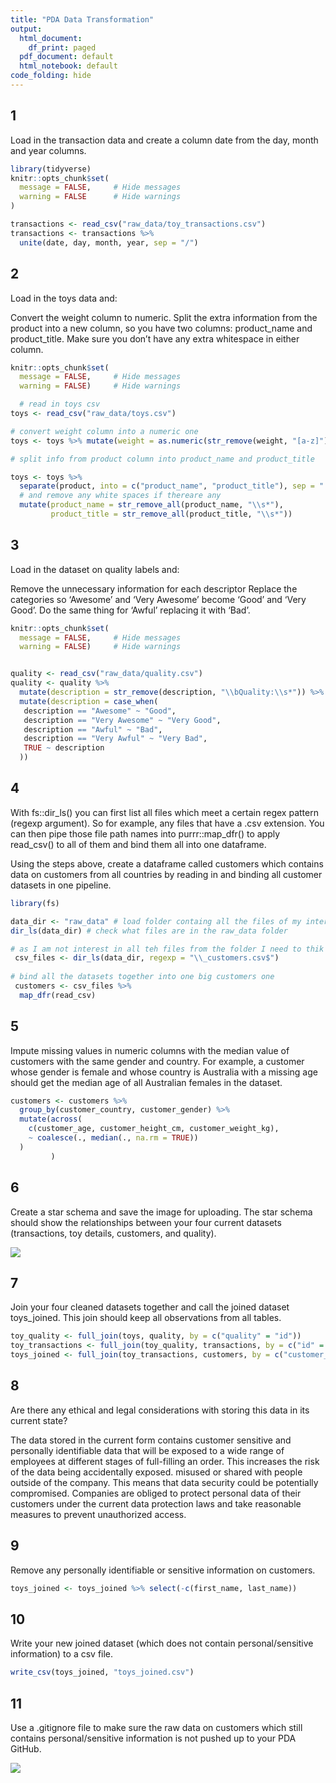 ```yaml
---
title: "PDA Data Transformation"
output:
  html_document:
    df_print: paged
  pdf_document: default
  html_notebook: default
code_folding: hide
---
```



## 1

Load in the transaction data and create a column date from the day, month and year columns.

```r

library(tidyverse)
knitr::opts_chunk$set(
  message = FALSE,     # Hide messages
  warning = FALSE      # Hide warnings
)

transactions <- read_csv("raw_data/toy_transactions.csv")
transactions <- transactions %>% 
  unite(date, day, month, year, sep = "/")
```
## 2

Load in the toys data and:

Convert the weight column to numeric.
Split the extra information from the product into a new column, so you have two columns: product_name and product_title. Make sure you don’t have any extra whitespace in either column.

```r

knitr::opts_chunk$set(
  message = FALSE,     # Hide messages
  warning = FALSE)     # Hide warnings

  # read in toys csv
toys <- read_csv("raw_data/toys.csv")

# convert weight column into a numeric one
toys <- toys %>% mutate(weight = as.numeric(str_remove(weight, "[a-z]")))

# split info from product column into product_name and product_title

toys <- toys %>% 
  separate(product, into = c("product_name", "product_title"), sep = " - ") %>% 
  # and remove any white spaces if thereare any
  mutate(product_name = str_remove_all(product_name, "\\s*"),
         product_title = str_remove_all(product_title, "\\s*"))


```
## 3

Load in the dataset on quality labels and:

Remove the unnecessary information for each descriptor
Replace the categories so ‘Awesome’ and ‘Very Awesome’ become ‘Good’ and ‘Very Good’. Do the same thing for ‘Awful’ replacing it with ‘Bad’.

```r
knitr::opts_chunk$set(
  message = FALSE,     # Hide messages
  warning = FALSE)     # Hide warnings


quality <- read_csv("raw_data/quality.csv")
quality <- quality %>% 
  mutate(description = str_remove(description, "\\bQuality:\\s*")) %>% 
  mutate(description = case_when(
   description == "Awesome" ~ "Good", 
   description == "Very Awesome" ~ "Very Good",
   description == "Awful" ~ "Bad",
   description == "Very Awful" ~ "Very Bad",
   TRUE ~ description
  ))
```

## 4

With fs::dir_ls() you can first list all files which meet a certain regex pattern (regexp argument). So for example, any files that have a .csv extension. You can then pipe those file path names into purrr::map_dfr() to apply read_csv() to all of them and bind them all into one dataframe.

Using the steps above, create a dataframe called customers which contains data on customers from all countries by reading in and binding all customer datasets in one pipeline.
```r
library(fs)

data_dir <- "raw_data" # load folder containg all the files of my interest
dir_ls(data_dir) # check what files are in the raw_data folder

# as I am not interest in all teh files from the folder I need to thik about regex pattern that would help me choose only the ones that I am interested in.
 csv_files <- dir_ls(data_dir, regexp = "\\_customers.csv$")
 
# bind all the datasets together into one big customers one
 customers <- csv_files %>% 
  map_dfr(read_csv)


```
## 5

Impute missing values in numeric columns with the median value of customers with the same gender and country. For example, a customer whose gender is female and whose country is Australia with a missing age should get the median age of all Australian females in the dataset.


```r

customers <- customers %>% 
  group_by(customer_country, customer_gender) %>% 
  mutate(across(
    c(customer_age, customer_height_cm, customer_weight_kg),
    ~ coalesce(., median(., na.rm = TRUE))
  )
         )
```

## 6
Create a star schema and save the image for uploading. The star schema should show the relationships between your four current datasets (transactions, toy details, customers, and quality).

![](images/diagram_pda.png)

## 7
Join your four cleaned datasets together and call the joined dataset toys_joined. This join should keep all observations from all tables.

```r
toy_quality <- full_join(toys, quality, by = c("quality" = "id"))
toy_transactions <- full_join(toy_quality, transactions, by = c("id" = "toy_id"))
toys_joined <- full_join(toy_transactions, customers, by = c("customer_id" = "id"))

```
## 8
Are there any ethical and legal considerations with storing this data in its current state?

The data stored in the current form contains customer sensitive and personally identifiable data that will be exposed to a wide range of employees at different stages of full-filling an order. This increases the risk of the data being accidentally exposed. misused or shared with people outside of the company. This means that data security could be potentially compromised. Companies are obliged to protect personal data of their customers under the current data protection laws and take reasonable measures to prevent unauthorized access.

## 9
Remove any personally identifiable or sensitive information on customers.

```r
toys_joined <- toys_joined %>% select(-c(first_name, last_name))

```
## 10
Write your new joined dataset (which does not contain personal/sensitive information) to a csv file.

```r
write_csv(toys_joined, "toys_joined.csv")
```

## 11
Use a .gitignore file to make sure the raw data on customers which still contains personal/sensitive information is not pushed up to your PDA GitHub.

![](images/gitignore_screenshot.png)
